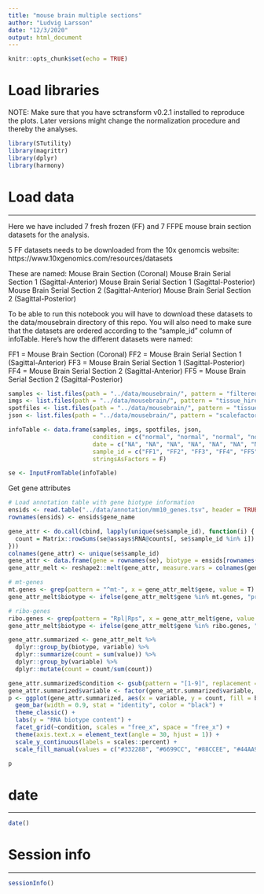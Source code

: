 ```yaml
---
title: "mouse brain multiple sections"
author: "Ludvig Larsson"
date: "12/3/2020"
output: html_document
---
```


```r
knitr::opts_chunk$set(echo = TRUE)
```

# Load libraries

NOTE: Make sure that you have sctransform v0.2.1 installed to reproduce the plots. Later versions might change the normalization procedure and thereby the analyses.

```r

library(STutility)
library(magrittr)
library(dplyr)
library(harmony)

```

# Load data
***

Here we have included 7 fresh frozen (FF) and 7 FFPE mouse brain section datasets for the analysis.

5 FF datasets needs to be downloaded from the 10x genomcis website: https://www.10xgenomics.com/resources/datasets

These are named:
Mouse Brain Section (Coronal)
Mouse Brain Serial Section 1 (Sagittal-Anterior)
Mouse Brain Serial Section 1 (Sagittal-Posterior)
Mouse Brain Serial Section 2 (Sagittal-Anterior)
Mouse Brain Serial Section 2 (Sagittal-Posterior)

To be able to run this notebook you will have to download these datasets to the data/mousebrain directory of 
this repo. You will also need to make sure that the datasets are ordered according to the "sample_id" column 
of infoTable. Here's how the different datasets were named:

FF1 = Mouse Brain Section (Coronal)
FF2 = Mouse Brain Serial Section 1 (Sagittal-Anterior)
FF3 = Mouse Brain Serial Section 1 (Sagittal-Posterior)
FF4 = Mouse Brain Serial Section 2 (Sagittal-Anterior)
FF5 = Mouse Brain Serial Section 2 (Sagittal-Posterior)

```r

samples <- list.files(path = "../data/mousebrain/", pattern = "filtered_feature_bc_matrix.h5", recursive = T, full.names = T)
imgs <- list.files(path = "../data/mousebrain/", pattern = "tissue_hires_image.png", recursive = T, full.names = T)
spotfiles <- list.files(path = "../data/mousebrain/", pattern = "tissue_positions_list.csv", recursive = T, full.names = T)
json <- list.files(path = "../data/mousebrain/", pattern = "scalefactors_json.json", recursive = T, full.names = T)

infoTable <- data.frame(samples, imgs, spotfiles, json, 
                        condition = c("normal", "normal", "normal", "normal", "normal", "normal", "normal", "normal", "normal", "normal", "normal",  "RU", "RU", "normal"),
                        date = c("NA", "NA", "NA", "NA", "NA", "NA", "NA", "200925", "200925", "200925", "200925", "201016", "201016", "200513"), 
                        sample_id = c("FF1", "FF2", "FF3", "FF4", "FF5", "FF6", "FF7", "FFPE1", "FFPE2", "FFPE3", "FFPE4", "FFPE5", "FFPE6", "FFPE7"), 
                        stringsAsFactors = F)

se <- InputFromTable(infoTable)

```

Get gene attributes

```r

# Load annotation table with gene biotype information
ensids <- read.table("../data/annotation/mm10_genes.tsv", header = TRUE, stringsAsFactors = FALSE)
rownames(ensids) <- ensids$gene_name

gene_attr <- do.call(cbind, lapply(unique(se$sample_id), function(i) {
  count = Matrix::rowSums(se@assays$RNA@counts[, se$sample_id %in% i])
}))
colnames(gene_attr) <- unique(se$sample_id)
gene_attr <- data.frame(gene = rownames(se), biotype = ensids[rownames(se), ]$gene_biotype, gene_attr)
gene_attr_melt <- reshape2::melt(gene_attr, measure.vars = colnames(gene_attr)[-c(1, 2)])

# mt-genes
mt.genes <- grep(pattern = "^mt-", x = gene_attr_melt$gene, value = T)
gene_attr_melt$biotype <- ifelse(gene_attr_melt$gene %in% mt.genes, "protein_coding_mitochondrial", gene_attr_melt$biotype)

# ribo-genes
ribo.genes <- grep(pattern = "Rpl|Rps", x = gene_attr_melt$gene, value = T)
gene_attr_melt$biotype <- ifelse(gene_attr_melt$gene %in% ribo.genes, "protein_coding_ribosomal", gene_attr_melt$biotype)

gene_attr.summarized <- gene_attr_melt %>% 
  dplyr::group_by(biotype, variable) %>%
  dplyr::summarize(count = sum(value)) %>%
  dplyr::group_by(variable) %>%
  dplyr::mutate(count = count/sum(count))

gene_attr.summarized$condition <- gsub(pattern = "[1-9]", replacement = "", x = gene_attr.summarized$variable)
gene_attr.summarized$variable <- factor(gene_attr.summarized$variable, levels = c(paste0("FF", 1:7), paste0("FFPE", 1:7)))
p <- ggplot(gene_attr.summarized, aes(x = variable, y = count, fill = biotype)) +
  geom_bar(width = 0.9, stat = "identity", color = "black") +
  theme_classic() +
  labs(y = "RNA biotype content") +
  facet_grid(~condition, scales = "free_x", space = "free_x") +
  theme(axis.text.x = element_text(angle = 30, hjust = 1)) +
  scale_y_continuous(labels = scales::percent) +
  scale_fill_manual(values = c("#332288", "#6699CC", "#88CCEE", "#44AA99", "#117733", "#999933", "#DDCC77", "#661100", "#CC6677", "#AA4466", "#882255", "#AA4499", "orange"))

p

```


# date
***

```r
date()
```


# Session info
***

```r
sessionInfo()
```

